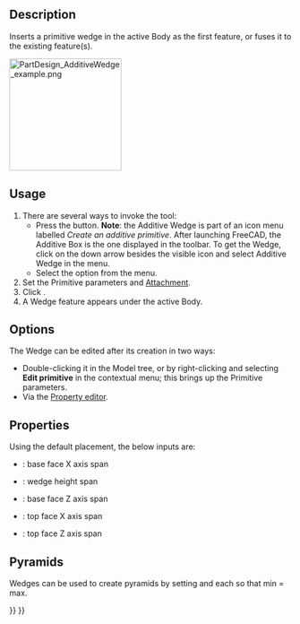 <languages/>
<translate>

<!--T:12-->
{{Docnav
|[[PartDesign_AdditivePrism|Additive prism]]
|[[PartDesign_Pocket|Pocket]]
|[[PartDesign_Workbench|PartDesign]]
|IconL=PartDesign_AdditivePrism.svg
|IconR=PartDesign_Pocket.svg
|IconC=Workbench_PartDesign.svg
}}

<!--T:1-->
{{GuiCommand
|Name=PartDesign AdditiveWedge
|MenuLocation=Part Design → Create an additive primitive → Additive Wedge
|Workbenches=[[PartDesign_Workbench|PartDesign]]
|Version=0.17
|SeeAlso=[[PartDesign_CompPrimitiveAdditive|PartDesign CompPrimitiveAdditive]], [[PartDesign_SubtractiveWedge|PartDesign SubtractiveWedge]]
}}

==Description== <!--T:2-->

<!--T:3-->
Inserts a primitive wedge in the active Body as the first feature, or fuses it to the existing feature(s).

</translate>
[[File:PartDesign_AdditiveWedge_example.png|200px]]
<translate>

==Usage== <!--T:6-->

<!--T:7-->
# There are several ways to invoke the tool:
#* Press the {{Button|[[File:PartDesign_AdditiveWedge.svg|16px]] [[PartDesign_AdditiveWedge|Additive Wedge]]}} button. '''Note''': the Additive Wedge is part of an icon menu labelled ''Create an additive primitive''. After launching FreeCAD, the Additive Box is the one displayed in the toolbar. To get the Wedge, click on the down arrow besides the visible icon and select Additive Wedge in the menu.
#* Select the {{MenuCommand|Part Design → Create an additive primitive → [[Image:PartDesign_AdditiveWedge.svg|16px]] Additive Wedge}} option from the menu.
# Set the Primitive parameters and [[Part_EditAttachment|Attachment]].
# Click {{Button|OK}}.
# A Wedge feature appears under the active Body.

==Options== <!--T:8-->

<!--T:9-->
The Wedge can be edited after its creation in two ways:
* Double-clicking it in the Model tree, or by right-clicking and selecting '''Edit primitive''' in the contextual menu; this brings up the Primitive parameters.
* Via the [[Property_editor|Property editor]].

==Properties== <!--T:10-->

<!--T:11-->
Using the default placement, the below inputs are:
*{{PropertyData|X min/max}}: base face X axis span
*{{PropertyData|Y min/max}}: wedge height span
*{{PropertyData|Z min/max}}: base face Z axis span
*{{PropertyData|X2 min/max}}: top face X axis span
*{{PropertyData|Z2 min/max}}: top face Z axis span

==Pyramids== <!--T:16-->

<!--T:17-->
Wedges can be used to create pyramids by setting {{PropertyData|X2 min/max}} and {{PropertyData|Z2 min/max}} each so that min = max.


<!--T:13-->
{{Docnav
|[[PartDesign_AdditivePrism|Additive prism]]
|[[PartDesign_Pocket|Pocket]]
|[[PartDesign_Workbench|PartDesign]]
|IconL=PartDesign_AdditivePrism.svg
|IconR=PartDesign_Pocket.svg
|IconC=Workbench_PartDesign.svg
}}

</translate>
{{PartDesign_Tools_navi{{#translation:}}}}
{{Userdocnavi{{#translation:}}}}